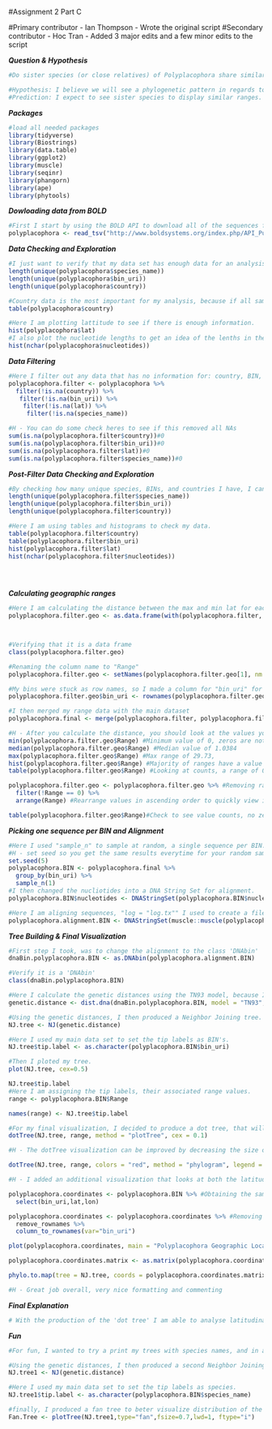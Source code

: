 #Assignment 2 Part C

#Primary contributor - Ian Thompson - Wrote the original script
#Secondary contributor - Hoc Tran - Added 3 major edits and a few minor edits to the script

___Question & Hypothesis___

```r
#Do sister species (or close relatives) of Polyplacophora share similar geographic (latitudinal) ranges?

#Hypothesis: I believe we will see a phylogenetic pattern in regards to latitudinal range. 
#Prediction: I expect to see sister species to display similar ranges.
```

___Packages___

```r
#load all needed packages
library(tidyverse)
library(Biostrings)
library(data.table)
library(ggplot2)
library(muscle)
library(seqinr)
library(phangorn)
library(ape)
library(phytools)
```

___Dowloading data from BOLD___

```r
#First I start by using the BOLD API to download all of the sequences for Polyplacophora, and select a portion of the available colums to ensure my work is not messy with unescesary data.
polyplacophora <- read_tsv("http://www.boldsystems.org/index.php/API_Public/combined?taxon=polyplacophora&format=tsv")[, c("processid", "recordID", "bin_uri", "order_name", "family_name", "genus_name", "species_name", "lat", "lon", "nucleotides", "markercode", "country")]
```

___Data Checking and Exploration___

```r
#I just want to verify that my data set has enough data for an analysis.
length(unique(polyplacophora$species_name))
length(unique(polyplacophora$bin_uri))
length(unique(polyplacophora$country))

#Country data is the most important for my analysis, because if all samples were from one location, we would have a poor quality data set in regards to latitude.
table(polyplacophora$country)

#Here I am plotting lattitude to see if there is enough information.
hist(polyplacophora$lat)
#I also plot the nucleotide lengths to get an idea of the lenths in the data set.
hist(nchar(polyplacophora$nucleotides))
```

___Data Filtering___

```r
#Here I filter out any data that has no information for: country, BIN, Latitude, and Species.
polyplacophora.filter <- polyplacophora %>%
  filter(!is.na(country)) %>%
   filter(!is.na(bin_uri)) %>%
    filter(!is.na(lat)) %>%
     filter(!is.na(species_name))

#H - You can do some check heres to see if this removed all NAs
sum(is.na(polyplacophora.filter$country))#0
sum(is.na(polyplacophora.filter$bin_uri))#0
sum(is.na(polyplacophora.filter$lat))#0
sum(is.na(polyplacophora.filter$species_name))#0
```

___Post-Filter Data Checking and Exploration___

```r
#By checking how many unique species, BINs, and countries I have, I can make sure the data set is still of apropriate size.
length(unique(polyplacophora.filter$species_name))
length(unique(polyplacophora.filter$bin_uri))
length(unique(polyplacophora.filter$country))

#Here I am using tables and histograms to check my data.
table(polyplacophora.filter$country)
table(polyplacophora.filter$bin_uri)
hist(polyplacophora.filter$lat)
hist(nchar(polyplacophora.filter$nucleotides))


  


```

___Calculating geographic ranges___

```r
#Here I am calculating the distance between the max and min lat for each bin. therefore this can act as a "maximum latitudinal range" to use in analysis
polyplacophora.filter.geo <- as.data.frame(with(polyplacophora.filter, tapply(lat, list(bin_uri), function(x) max(x)-min(x))))



#Verifying that it is a data frame
class(polyplacophora.filter.geo)

#Renaming the column name to "Range"
polyplacophora.filter.geo <- setNames(polyplacophora.filter.geo[1], nm = "Range")

#My bins were stuck as row names, so I made a column for "bin_uri" for merging with the main dataset
polyplacophora.filter.geo$bin_uri <- rownames(polyplacophora.filter.geo)

#I then merged my range data with the main dataset
polyplacophora.final <- merge(polyplacophora.filter, polyplacophora.filter.geo, by = "bin_uri")

#H - After you calculate the distance, you should look at the values you obtained for maximum latitudinal range. You mainly want samples that have a range greater than 0 as this would indicate that there was a difference in the maximum and minimum range collected for that sample.
min(polyplacophora.filter.geo$Range) #Minimum value of 0, zeros are not what you want as this means
median(polyplacophora.filter.geo$Range) #Median value of 1.0384
max(polyplacophora.filter.geo$Range) #Max range of 29.73,
hist(polyplacophora.filter.geo$Range) #Majority of ranges have a value from 0-5, lets look at that further
table(polyplacophora.filter.geo$Range) #Looking at counts, a range of 0 is found 27 times, 

polyplacophora.filter.geo <- polyplacophora.filter.geo %>% #Removing ranges with values of 0, this will allow for your samples randomly chosen in the next part to have range values of greater than 0, which will be more useful in comparison in your dot tree
  filter(!Range == 0) %>%
  arrange(Range) #Rearrange values in ascending order to quickly view if any zeros remain

table(polyplacophora.filter.geo$Range)#Check to see value counts, no zeros remain which is what we want
```

___Picking one sequence per BIN and Alignment___

```r
#Here I used "sample_n" to sample at random, a single sequence per BIN.
#H - set seed so you get the same results everytime for your random sampling so that your graphs 
set.seed(5)
polyplacophora.BIN <- polyplacophora.final %>%
  group_by(bin_uri) %>%
  sample_n(1)
#I then changed the nucliotides into a DNA String Set for alignment.
polyplacophora.BIN$nucleotides <- DNAStringSet(polyplacophora.BIN$nucleotides)

#Here I am aligning sequences, "log = "log.tx"" I used to create a file to check my alignment, and "verbose = TRUE" was used to print out all the process details on the log file.
polyplacophora.alignment.BIN <- DNAStringSet(muscle::muscle(polyplacophora.BIN$nucleotides, log = "log.tx", verbose = TRUE))
```

___Tree Building & Final Visualization___

```r
#First step I took, was to change the alignment to the class 'DNAbin'
dnaBin.polyplacophora.BIN <- as.DNAbin(polyplacophora.alignment.BIN)

#Verify it is a 'DNAbin'
class(dnaBin.polyplacophora.BIN)

#Here I calculate the genetic distances using the TN93 model, because I dont want to assume that the base frequencies are equal, and I want the model to assume rate differences differently for transversions/transitions. I want it as a matrix, and I want samples with missing data (although there should be none) to be deleted (pairwise.deletion = TRUE).
genetic.distance <- dist.dna(dnaBin.polyplacophora.BIN, model = "TN93", as.matrix = TRUE, pairwise.deletion = TRUE)

#Using the genetic distances, I then produced a Neighbor Joining tree.
NJ.tree <- NJ(genetic.distance)

#Here I used my main data set to set the tip labels as BIN's.
NJ.tree$tip.label <- as.character(polyplacophora.BIN$bin_uri)

#Then I ploted my tree.
plot(NJ.tree, cex=0.5)

NJ.tree$tip.label
#Here I am assigning the tip labels, their associated range values.
range <- polyplacophora.BIN$Range

names(range) <- NJ.tree$tip.label

#For my final visualization, I decided to produce a dot tree, that will show the distributions of ranges phylogenetically.
dotTree(NJ.tree, range, method = "plotTree", cex = 0.1)

#H - The dotTree visualization can be improved by decreasing the size of the BIN names as it is unreadable with all the BIN names piled on top of one another. Colour was changed to red to be more easily visible, legend length was increased as it was not previously viewable, and the plotting method was changed to phylogram from plotTree as it looks better visually when all the names and dots are aligned together.

dotTree(NJ.tree, range, colors = "red", method = "phylogram", legend = TRUE, length = 9, fsize = 0.45, ftype = "i", cex = 0.45)

#H - I added an additional visualization that looks at both the latitude and longitude for each BIN, plots it on to a geographic map, and indicates relatedness through connecting lines. This can then be compared visually with the dotTree for a better understanding of the data

polyplacophora.coordinates <- polyplacophora.BIN %>% #Obtaining the samples that were previously randomly selected for the dot tree as well as including longitude this time
  select(bin_uri,lat,lon)

polyplacophora.coordinates <- polyplacophora.coordinates %>% #Removing the bin_uri and changing the rownames to match so it is suitable for use as coordinates
  remove_rownames %>%
  column_to_rownames(var="bin_uri")

plot(polyplacophora.coordinates, main = "Polyplacophora Geographic Locations", xlab = "Latitude", ylab = "Longitude" ) #Plotting the obtained latitude and longitude for each sample, a majority appear to have latitude > 0 and longitude < 0

polyplacophora.coordinates.matrix <- as.matrix(polyplacophora.coordinates) #Turning the coordinates into a matrix for use in phylo.to.map

phylo.to.map(tree = NJ.tree, coords = polyplacophora.coordinates.matrix, type = "direct", psize = 2, ftype = "off") #Plotting the samples directly on a geographic map. I chose not to show the phylogram and instead plot the points directly on to the geographic map & removed label names as the number of samples used was very high and the text ends up overlapping to the point where it is not readable otherwise

#H - Great job overall, very nice formatting and commenting
```
___Final Explanation___

```r
# With the production of the 'dot tree' I am able to analyse latitudinal rages phylogenetically. as can be seen on  the figure legend, the larger the blue dot, the larger that BIN's latitudinal range is. I hypothesised that range would show a pattern with phylogeny, and predicted that BINs with larger ranges would be more closely related. what I determined however, was that sister species do not necesarily share similar latitudinal ranges. certain clades on the tree do seem to have relatively similar sized blue dots, but what is interesting is that the largest ranges on the tree are quite distant from each other. this could potentially mean seperate instances of evolution in range size. For furthur studies, I would plan to statistically examine my data, while correcting for phylogeny.
```


___Fun___

```r
#For fun, I wanted to try a print my trees with species names, and in a more visually apealling format.

#Using the genetic distances, I then produced a second Neighbor Joining tree.
NJ.tree1 <- NJ(genetic.distance)

#Here I used my main data set to set the tip labels as species.
NJ.tree1$tip.label <- as.character(polyplacophora.BIN$species_name)

#finally, I produced a fan tree to beter visualize distribution of the species.
Fan.Tree <- plotTree(NJ.tree1,type="fan",fsize=0.7,lwd=1, ftype="i")
```

